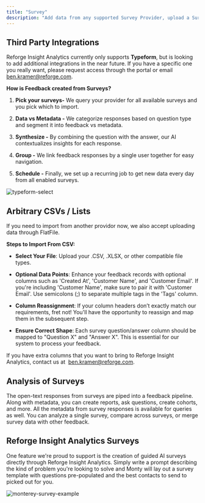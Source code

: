 ```yaml
---
title: "Survey"
description: "Add data from any supported Survey Provider, upload a Survey CSV, or Create a Reforge Insight Analytics Survey!"
---
```


## Third Party Integrations

Reforge Insight Analytics currently only supports **Typeform**, but is looking to add additional integrations in the near future. If you have a specific one you really want, please request access through the portal or email [ben.kramer@reforge.com](mailto:ben.kramer@reforge.com).

**How is Feedback created from Surveys?**

1. **Pick your surveys-** We query your provider for all available surveys and you pick which to import.

2. **Data vs Metadata -** We categorize responses based on question type and segment it into feedback vs metadata.

3. **Synthesize -** By combining the question with the answer, our AI contextualizes insights for each response.

4. **Group -** We link feedback responses by a single user together for easy navigation.

5. **Schedule -** Finally, we set up a recurring job to get new data every day from all enabled surveys.

![typeform-select](/images/typeform-select.png)

## Arbitrary CSVs / Lists

If you need to import from another providor now, we also accept uploading data through FlatFile.

**Steps to Import From CSV:**

* **Select Your File**: Upload your .CSV, .XLSX, or other compatible file types.

* **Optional Data Points**: Enhance your feedback records with optional columns such as 'Created At', 'Customer Name', and 'Customer Email'. If you're including 'Customer Name', make sure to pair it with 'Customer Email'. Use semicolons (;) to separate multiple tags in the 'Tags' column.

* **Column Reassignment**: If your column headers don’t exactly match our requirements, fret not! You'll have the opportunity to reassign and map them in the subsequent step.

* **Ensure Correct Shape**: Each survey question/answer column should be mapped to "Question X" and "Answer X". This is essential for our system to process your feedback.

If you have extra columns that you want to bring to Reforge Insight Analytics, contact us at  [ben.kramer@reforge.com](mailto:ben.kramer@reforge.com).

## Analysis of Surveys

The open-text responses from surveys are piped into a feedback pipeline. Along with metadata, you can create reports, ask questions, create cohorts, and more. All the metadata from survey responses is available for queries as well. You can analyze a single survey, compare across surveys, or merge survey data with other feedback.

## Reforge Insight Analytics Surveys

One feature we're proud to support is the creation of guided AI surveys directly through Reforge Insight Analytics. Simply write a prompt describing the kind of problem you're looking to solve and Monty will lay out a survey template with questions pre-populated and the best contacts to send to picked out for you.

![monterey-survey-example](/images/monty-survey.png)